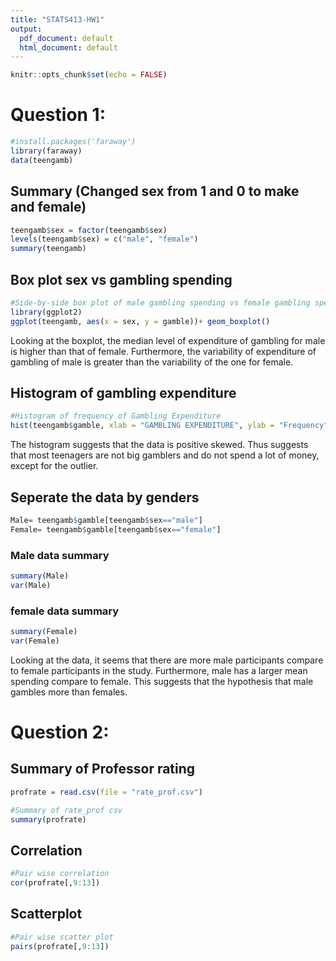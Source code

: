 ---
title: "STATS413-HW1"
output:
  pdf_document: default
  html_document: default
---

```{r setup, include=FALSE}
knitr::opts_chunk$set(echo = FALSE)
```

# Question 1:
```{r}
#install.packages('faraway')
library(faraway)
data(teengamb)
```

## Summary (Changed sex from 1 and 0 to make and female)
```{r}
teengamb$sex = factor(teengamb$sex)
levels(teengamb$sex) = c("male", "female")
summary(teengamb)
```

## Box plot sex vs gambling spending
```{r boxplot}
#Side-by-side box plot of male gambling spending vs female gambling spending
library(ggplot2)
ggplot(teengamb, aes(x = sex, y = gamble))+ geom_boxplot()
```
Looking at the boxplot, the median level of expenditure of gambling for male is higher than that of female. Furthermore, the variability of expenditure of gambling of male is greater than the variability of the one for female.

## Histogram of gambling expenditure
```{r histogram}
#Histogram of frequency of Gambling Expenditure
hist(teengamb$gamble, xlab = "GAMBLING EXPENDITURE", ylab = "Frequency", main = "Histogram of frequency of Gambling Expenditure")

```
The histogram suggests that the data is positive skewed. Thus suggests that most teenagers are not big gamblers and do not spend a lot of money, except for the outlier.

## Seperate the data by genders
```{r gender seperate}
Male= teengamb$gamble[teengamb$sex=="male"]
Female= teengamb$gamble[teengamb$sex=="female"]
```

### Male data summary
```{r male summary}
summary(Male)
var(Male)
```

### female data summary
```{r female summary}
summary(Female)
var(Female)
```
Looking at the data, it seems that there are more male participants compare to female participants in the study. Furthermore, male has a larger mean spending compare to female. This suggests that the hypothesis that male gambles more than females.

# Question 2:
## Summary of Professor rating
```{r Q2}
profrate = read.csv(file = "rate_prof.csv") 

#Summary of rate_prof csv
summary(profrate)

```
## Correlation
```{r corr}
#Pair wise correlation
cor(profrate[,9:13])

```

## Scatterplot
```{r scatterplot}
#Pair wise scatter plot
pairs(profrate[,9:13])
```

